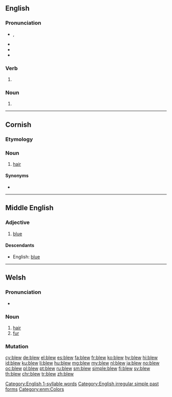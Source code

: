==English==

===Pronunciation===
* {{enPR|blo͞o}}, {{IPA|/bluː/|lang=en}}
* {{audio|en-us-blew.ogg|Audio (US)|lang=en}}
* {{rhymes|uː|lang=en}}
* {{homophones|lang=en|blue}}
[[Category:English 1-syllable words]]

===Verb===
{{head|en|verb form}}

# {{en-simple past of|blow}}

===Noun===
{{head|en|noun}}

# {{obsolete form of|blue|lang=en}}

[[Category:English irregular simple past forms]]

----

==Cornish==

===Etymology===
{{rfe|lang=kw}}

===Noun===
{{head|kw|noun|g=f|singulative|blewen}}

# [[hair]]

====Synonyms====
* {{l|kw|gols}}

{{catlangcode|kw|Hair}}

----

==Middle English==
<!--this Middle English entry was created using Template:new enm entry-->

===Adjective===
{{head|enm|adjective}}

# [[blue]]

====Descendants====
* English: [[blue]]

[[Category:enm:Colors]]

----

==Welsh==

===Pronunciation===
* {{audio|Cy-blew.ogg|Audio|lang=cy}}

===Noun===
{{head|cy|noun|g=m|singulative|blewyn}}

# [[hair#Noun|hair]]
# [[fur#Noun|fur]]

===Mutation===
{{cy-mut-auto}}

[[cy:blew]]
[[de:blew]]
[[el:blew]]
[[es:blew]]
[[fa:blew]]
[[fr:blew]]
[[ko:blew]]
[[hy:blew]]
[[hi:blew]]
[[id:blew]]
[[ku:blew]]
[[li:blew]]
[[hu:blew]]
[[mg:blew]]
[[my:blew]]
[[nl:blew]]
[[ja:blew]]
[[no:blew]]
[[oc:blew]]
[[pl:blew]]
[[pt:blew]]
[[ru:blew]]
[[sm:blew]]
[[simple:blew]]
[[fi:blew]]
[[sv:blew]]
[[th:blew]]
[[chr:blew]]
[[tr:blew]]
[[zh:blew]]
